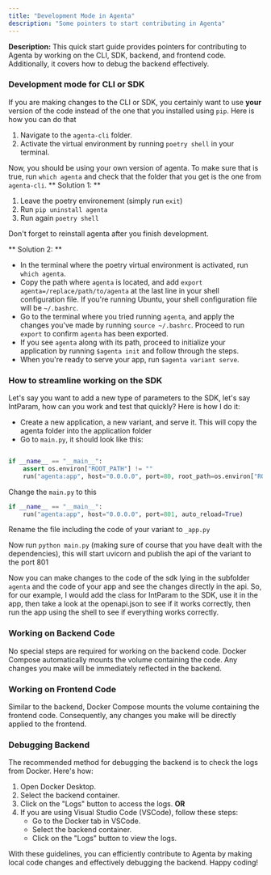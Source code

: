 ```yaml
---
title: "Development Mode in Agenta"
description: "Some pointers to start contributing in Agenta"
---
```


**Description:** This quick start guide provides pointers for contributing to Agenta by working on the CLI, SDK, backend, and frontend code. Additionally, it covers how to debug the backend effectively.

### Development mode for CLI or SDK

If you are making changes to the CLI or SDK, you certainly want to use **your** version of the code instead of the one that you installed using `pip`. Here is how you can do that

1. Navigate to the `agenta-cli` folder.
2. Activate the virtual environment by running `poetry shell` in your terminal.

Now, you should be using your own version of agenta. To make sure that is true, run `which agenta` and check that the folder that you get is the one from `agenta-cli`. 
<Accordion title="If running agenta in your terminal still doesn't work after following the above steps, try the following:
">
** Solution 1: **
1. Leave the poetry environement (simply run `exit`)
2. Run `pip uninstall agenta`
3. Run again `poetry shell`

Don't forget to reinstall agenta after you finish development.

** Solution 2: **
- In the terminal where the poetry virtual environment is activated, run `which agenta`.
- Copy the path where `agenta` is located, and add `export agenta=/replace/path/to/agenta` at the last line in your shell configuration file. If you're running Ubuntu, your shell configuration file will be `~/.bashrc`.
- Go to the terminal where you tried running `agenta`, and apply the changes you've made by running `source ~/.bashrc`. Proceed to run `export` to confirm `agenta` has been exported.
- If you see `agenta` along with its path, proceed to initialize your application by running `$agenta init` and follow through the steps.
- When you're ready to serve your app, run `$agenta variant serve`.
</Accordion>


### How to streamline working on the SDK
Let's say you want to add a new type of parameters to the SDK, let's say IntParam, how can you work and test that quickly?
Here is how I do it:
- Create a new application, a new variant, and serve it. This will copy the agenta folder into the application folder
- Go to `main.py`, it should look like this:

```python

if __name__ == "__main__":
    assert os.environ["ROOT_PATH"] != ""
    run("agenta:app", host="0.0.0.0", port=80, root_path=os.environ["ROOT_PATH"])
```

Change the `main.py` to this
```python
if __name__ == "__main__":
    run("agenta:app", host="0.0.0.0", port=801, auto_reload=True)
```

Rename the file including the code of your variant to `_app.py`

Now run `python main.py` (making sure of course that you have dealt with the dependencies), this will start uvicorn and publish the api of the variant to the port 801

Now you can make changes to the code of the sdk lying in the subfolder `agenta` and the code of your app and see the changes directly in the api. So, for our example, I would add the class for IntParam to the SDK, use it in the app, then take a look at the openapi.json to see if it works correctly, then run the app using the shell to see if everything works correctly.

### Working on Backend Code

No special steps are required for working on the backend code. Docker Compose automatically mounts the volume containing the code. Any changes you make will be immediately reflected in the backend.

### Working on Frontend Code

Similar to the backend, Docker Compose mounts the volume containing the frontend code. Consequently, any changes you make will be directly applied to the frontend.

### Debugging Backend

The recommended method for debugging the backend is to check the logs from Docker. Here's how:

1. Open Docker Desktop.
2. Select the backend container.
3. Click on the "Logs" button to access the logs.
   **OR**
4. If you are using Visual Studio Code (VSCode), follow these steps:
   - Go to the Docker tab in VSCode.
   - Select the backend container.
   - Click on the "Logs" button to view the logs.

With these guidelines, you can efficiently contribute to Agenta by making local code changes and effectively debugging the backend. Happy coding!
